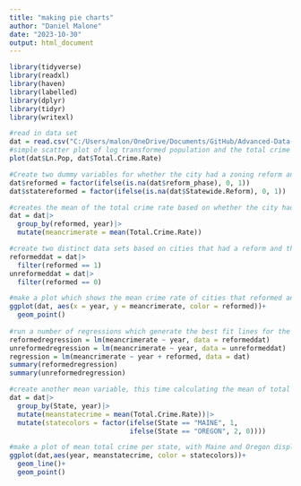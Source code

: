 ```yaml
---
title: "making pie charts"
author: "Daniel Malone"
date: "2023-10-30"
output: html_document
---
```

```r
library(tidyverse)
library(readxl)
library(haven)
library(labelled)
library(dplyr)
library(tidyr)
library(writexl)
```


```r
#read in data set
dat = read.csv("C:/Users/malon/OneDrive/Documents/GitHub/Advanced-Data-Project-Daniel-Margo/Combined Transformed Vars.csv")
#simple scatter plot of log transformed population and the total crime rate
plot(dat$Ln.Pop, dat$Total.Crime.Rate)

#Create two dummy variables for whether the city had a zoning reform and whether the state had a zoning reform, respectively
dat$reformed = factor(ifelse(is.na(dat$reform_phase), 0, 1))
dat$statereformed = factor(ifelse(is.na(dat$Statewide.Reform), 0, 1))

#creates the mean of the total crime rate based on whether the city had a zoning reform or not, and the year
dat = dat|>
  group_by(reformed, year)|>
  mutate(meancrimerate = mean(Total.Crime.Rate))

#create two distinct data sets based on cities that had a reform and those that did not
reformeddat = dat|>
  filter(reformed == 1)
unreformeddat = dat|>
  filter(reformed == 0)

#make a plot which shows the mean crime rate of cities that reformed and cities that did not reform over time
ggplot(dat, aes(x = year, y = meancrimerate, color = reformed))+
  geom_point()
 
#run a number of regressions which generate the best fit lines for the above graph and show their values
reformedregression = lm(meancrimerate ~ year, data = reformeddat)
unreformedregression = lm(meancrimerate ~ year, data = unreformeddat)
regression = lm(meancrimerate ~ year + reformed, data = dat)
summary(reformedregression)
summary(unreformedregression)

#create another mean variable, this time calculating the mean of total crime rate for each state, and then creating two separate dummy variables for the two states (still present in the dataset) which had zoning reforms in 2021
dat = dat|>
  group_by(State, year)|>
  mutate(meanstatecrime = mean(Total.Crime.Rate))|>
  mutate(statecolors = factor(ifelse(State == "MAINE", 1,
                              ifelse(State == "OREGON", 2, 0))))

#make a plot of mean total crime per state, with Maine and Oregon displayed using unique colors relative to the other states, with a line connecting them.
ggplot(dat,aes(year, meanstatecrime, color = statecolors))+
  geom_line()+
  geom_point()
```